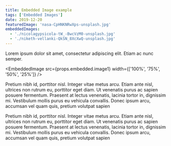 ```yaml
---
title: Embedded Image example
tags: ['Embedded Images']
date: 2019-12-20
featuredImage: 'nasa-CpHNKNRwXps-unsplash.jpg'
embeddedImages:
  - './nicolagypsicola-tW_-BwcVzM0-unsplash.jpg'
  - './niketh-vellanki-QkSN_8XcXwQ-unsplash.jpg'
---
```



Lorem ipsum dolor sit amet, consectetur adipiscing elit. Etiam ac nunc semper.

<EmbeddedImage
  src={props.embedded.image1}
  width={['100%', '75%', '50%', '25%']}
/>

Pretium nibh id, porttitor nisl. Integer vitae metus arcu. Etiam ante nisl, ultrices non rutrum eu, porttitor eget diam. Ut venenatis purus ac sapien posuere fermentum. Praesent at lectus venenatis, lacinia tortor in, dignissim mi. Vestibulum mollis purus eu vehicula convallis. Donec ipsum arcu, accumsan vel quam quis, pretium volutpat sapien

<EmbeddedImage
  src={props.embedded.image2}
  width="25%"
  justifyContent="center"
/>

Pretium nibh id, porttitor nisl. Integer vitae metus arcu. Etiam ante nisl, ultrices non rutrum eu, porttitor eget diam. Ut venenatis purus ac sapien posuere fermentum. Praesent at lectus venenatis, lacinia tortor in, dignissim mi. Vestibulum mollis purus eu vehicula convallis. Donec ipsum arcu, accumsan vel quam quis, pretium volutpat sapien
